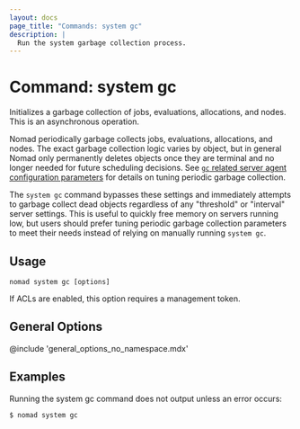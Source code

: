 ```yaml
---
layout: docs
page_title: "Commands: system gc"
description: |
  Run the system garbage collection process.
---
```


# Command: system gc

Initializes a garbage collection of jobs, evaluations, allocations, and nodes.
This is an asynchronous operation.

Nomad periodically garbage collects jobs, evaluations, allocations, and nodes.
The exact garbage collection logic varies by object, but in general Nomad only
permanently deletes objects once they are terminal and no longer needed for
future scheduling decisions. See [`gc` related server agent configuration
parameters][gc_params] for details on tuning periodic garbage collection.

[gc_params]: /docs/configuration/server#node_gc_threshold

The `system gc` command bypasses these settings and immediately attempts to
garbage collect dead objects regardless of any "threshold" or "interval" server
settings. This is useful to quickly free memory on servers running low, but
users should prefer tuning periodic garbage collection parameters to meet their
needs instead of relying on manually running `system gc`.

## Usage

```plaintext
nomad system gc [options]
```

If ACLs are enabled, this option requires a management token.

## General Options

@include 'general_options_no_namespace.mdx'

## Examples

Running the system gc command does not output unless an error occurs:

```shell-session
$ nomad system gc

```
